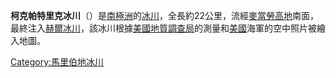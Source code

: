 {{unreferenced|time=2013-10-27T08:45:48+00:00}}
{{coord|75|9|S|136|0|W|source:GNIS|display=title}}

'''柯克帕特里克冰川'''（{{lang-en|Kirkpatrick Glacier}}）是[[南極洲|南極洲]]的[[冰川|冰川]]，全長約22公里，流經[[麥當勞高地|麥當勞高地]]南面，最終注入[[赫爾冰川|赫爾冰川]]，該冰川根據[[美國地質調查局|美國地質調查局]]的測量和[[美國|美國]]海軍的空中照片被繪入地圖。

{{DEFAULTSORT:Kirkpatrick Glacier}}
[[Category:馬里伯地冰川|Category:馬里伯地冰川]]


{{MarieByrdLand-geo-stub}}